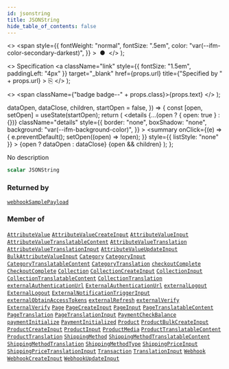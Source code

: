 ```yaml
---
id: jsonstring
title: JSONString
hide_table_of_contents: false
---
```


  <>
    <span
      style={{
        fontWeight: "normal",
        fontSize: ".5em",
        color: "var(--ifm-color-secondary-darkest)",
      }}
    >
      &nbsp;●&nbsp;
    </span>
  </>
);

  <>
    Specification
    <a
      className="link"
      style={{ fontSize: "1.5em", paddingLeft: "4px" }}
      target="\_blank"
      href={props.url}
      title={"Specified by " + props.url}
    >
      ⎘
    </a>
  </>
);

  <>
    <span className={"badge badge--" + props.class}>{props.text}</span>
  </>
);


  dataOpen,
  dataClose,
  children,
  startOpen = false,
}) => {
  const [open, setOpen] = useState(startOpen);
  return (
    <details
      {...(open ? { open: true } : {})}
      className="details"
      style={{
        border: "none",
        boxShadow: "none",
        background: "var(--ifm-background-color)",
      }}
    >
      <summary
        onClick={(e) => {
          e.preventDefault();
          setOpen((open) => !open);
        }}
        style={{ listStyle: "none" }}
      >
        {open ? dataOpen : dataClose}
      </summary>
      {open && children}
    </details>
  );
};

No description

```graphql
scalar JSONString
```

### Returned by

[`webhookSamplePayload`](../../../api-storefront/webhooks/queries/webhook-sample-payload) <Badge class="secondary" text="query"/>

### Member of

[`AttributeValue`](../../../api-storefront/attributes/objects/attribute-value) <Badge class="secondary" text="object"/><Bullet />[`AttributeValueCreateInput`](../../../api-storefront/attributes/inputs/attribute-value-create-input) <Badge class="secondary" text="input"/><Bullet />[`AttributeValueInput`](../../../api-storefront/attributes/inputs/attribute-value-input) <Badge class="secondary" text="input"/><Bullet />[`AttributeValueTranslatableContent`](../../../api-storefront/attributes/objects/attribute-value-translatable-content) <Badge class="secondary" text="object"/><Bullet />[`AttributeValueTranslation`](../../../api-storefront/attributes/objects/attribute-value-translation) <Badge class="secondary" text="object"/><Bullet />[`AttributeValueTranslationInput`](../../../api-storefront/miscellaneous/inputs/attribute-value-translation-input) <Badge class="secondary" text="input"/><Bullet />[`AttributeValueUpdateInput`](../../../api-storefront/attributes/inputs/attribute-value-update-input) <Badge class="secondary" text="input"/><Bullet />[`BulkAttributeValueInput`](../../../api-storefront/products/inputs/bulk-attribute-value-input) <Badge class="secondary" text="input"/><Bullet />[`Category`](../../../api-storefront/products/objects/category) <Badge class="secondary" text="object"/><Bullet />[`CategoryInput`](../../../api-storefront/products/inputs/category-input) <Badge class="secondary" text="input"/><Bullet />[`CategoryTranslatableContent`](../../../api-storefront/products/objects/category-translatable-content) <Badge class="secondary" text="object"/><Bullet />[`CategoryTranslation`](../../../api-storefront/products/objects/category-translation) <Badge class="secondary" text="object"/><Bullet />[`checkoutComplete`](../../../api-storefront/checkout/mutations/checkout-complete) <Badge class="secondary" text="mutation"/><Bullet />[`CheckoutComplete`](../../../api-storefront/checkout/objects/checkout-complete) <Badge class="secondary" text="object"/><Bullet />[`Collection`](../../../api-storefront/products/objects/collection) <Badge class="secondary" text="object"/><Bullet />[`CollectionCreateInput`](../../../api-storefront/products/inputs/collection-create-input) <Badge class="secondary" text="input"/><Bullet />[`CollectionInput`](../../../api-storefront/products/inputs/collection-input) <Badge class="secondary" text="input"/><Bullet />[`CollectionTranslatableContent`](../../../api-storefront/products/objects/collection-translatable-content) <Badge class="secondary" text="object"/><Bullet />[`CollectionTranslation`](../../../api-storefront/products/objects/collection-translation) <Badge class="secondary" text="object"/><Bullet />[`externalAuthenticationUrl`](../../../api-storefront/authentication/mutations/external-authentication-url) <Badge class="secondary" text="mutation"/><Bullet />[`ExternalAuthenticationUrl`](../../../api-storefront/authentication/objects/external-authentication-url) <Badge class="secondary" text="object"/><Bullet />[`externalLogout`](../../../api-storefront/authentication/mutations/external-logout) <Badge class="secondary" text="mutation"/><Bullet />[`ExternalLogout`](../../../api-storefront/authentication/objects/external-logout) <Badge class="secondary" text="object"/><Bullet />[`ExternalNotificationTriggerInput`](../../../api-storefront/miscellaneous/inputs/external-notification-trigger-input) <Badge class="secondary" text="input"/><Bullet />[`externalObtainAccessTokens`](../../../api-storefront/authentication/mutations/external-obtain-access-tokens) <Badge class="secondary" text="mutation"/><Bullet />[`externalRefresh`](../../../api-storefront/authentication/mutations/external-refresh) <Badge class="secondary" text="mutation"/><Bullet />[`externalVerify`](../../../api-storefront/authentication/mutations/external-verify) <Badge class="secondary" text="mutation"/><Bullet />[`ExternalVerify`](../../../api-storefront/authentication/objects/external-verify) <Badge class="secondary" text="object"/><Bullet />[`Page`](../../../api-storefront/pages/objects/page) <Badge class="secondary" text="object"/><Bullet />[`PageCreateInput`](../../../api-storefront/pages/inputs/page-create-input) <Badge class="secondary" text="input"/><Bullet />[`PageInput`](../../../api-storefront/pages/inputs/page-input) <Badge class="secondary" text="input"/><Bullet />[`PageTranslatableContent`](../../../api-storefront/pages/objects/page-translatable-content) <Badge class="secondary" text="object"/><Bullet />[`PageTranslation`](../../../api-storefront/pages/objects/page-translation) <Badge class="secondary" text="object"/><Bullet />[`PageTranslationInput`](../../../api-storefront/miscellaneous/inputs/page-translation-input) <Badge class="secondary" text="input"/><Bullet />[`PaymentCheckBalance`](../../../api-storefront/payments/objects/payment-check-balance) <Badge class="secondary" text="object"/><Bullet />[`paymentInitialize`](../../../api-storefront/payments/mutations/payment-initialize) <Badge class="secondary" text="mutation"/><Bullet />[`PaymentInitialized`](../../../api-storefront/payments/objects/payment-initialized) <Badge class="secondary" text="object"/><Bullet />[`Product`](../../../api-storefront/products/objects/product) <Badge class="secondary" text="object"/><Bullet />[`ProductBulkCreateInput`](../../../api-storefront/products/inputs/product-bulk-create-input) <Badge class="secondary" text="input"/><Bullet />[`ProductCreateInput`](../../../api-storefront/products/inputs/product-create-input) <Badge class="secondary" text="input"/><Bullet />[`ProductInput`](../../../api-storefront/products/inputs/product-input) <Badge class="secondary" text="input"/><Bullet />[`ProductMedia`](../../../api-storefront/products/objects/product-media) <Badge class="secondary" text="object"/><Bullet />[`ProductTranslatableContent`](../../../api-storefront/products/objects/product-translatable-content) <Badge class="secondary" text="object"/><Bullet />[`ProductTranslation`](../../../api-storefront/products/objects/product-translation) <Badge class="secondary" text="object"/><Bullet />[`ShippingMethod`](../../../api-storefront/shipping/objects/shipping-method) <Badge class="secondary" text="object"/><Bullet />[`ShippingMethodTranslatableContent`](../../../api-storefront/shipping/objects/shipping-method-translatable-content) <Badge class="secondary" text="object"/><Bullet />[`ShippingMethodTranslation`](../../../api-storefront/shipping/objects/shipping-method-translation) <Badge class="secondary" text="object"/><Bullet />[`ShippingMethodType`](../../../api-storefront/shipping/objects/shipping-method-type) <Badge class="secondary" text="object"/><Bullet />[`ShippingPriceInput`](../../../api-storefront/shipping/inputs/shipping-price-input) <Badge class="secondary" text="input"/><Bullet />[`ShippingPriceTranslationInput`](../../../api-storefront/miscellaneous/inputs/shipping-price-translation-input) <Badge class="secondary" text="input"/><Bullet />[`Transaction`](../../../api-storefront/payments/objects/transaction) <Badge class="secondary" text="object"/><Bullet />[`TranslationInput`](../../../api-storefront/miscellaneous/inputs/translation-input) <Badge class="secondary" text="input"/><Bullet />[`Webhook`](../../../api-storefront/webhooks/objects/webhook) <Badge class="secondary" text="object"/><Bullet />[`WebhookCreateInput`](../../../api-storefront/webhooks/inputs/webhook-create-input) <Badge class="secondary" text="input"/><Bullet />[`WebhookUpdateInput`](../../../api-storefront/webhooks/inputs/webhook-update-input) <Badge class="secondary" text="input"/>
